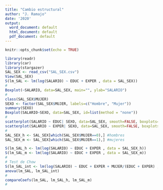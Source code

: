 ```yaml
---
title: "Cambio estructural"
author: "J. Ramajo"
date: '2020'
output:
  word_document: default
  html_document: default
  pdf_document: default
---
```


```r
knitr::opts_chunk$set(echo = TRUE)
```

```r
library(readr)
library(car)
library(stargazer)
SAL_SEX <- read_csv("SAL_SEX.csv")
View(SAL_SEX)
S(lm_SAL <- lm(log(SALARIO) ~ EDUC + EXPER , data = SAL_SEX))
#
Boxplot(~SALARIO, data=SAL_SEX, main="", ylab="SALARIO")
#
class(SAL_SEX$MUJER)
SEXO <- factor(SAL_SEX$MUJER, labels=c("Hombre", "Mujer"))
summary(SEXO)
Boxplot(SALARIO~SEXO, data=SAL_SEX, id=list(method = "none"))
#
scatterplot(SALARIO ~ EDUC| SEXO, data=SAL_SEX, smooth=FALSE, boxplots=FALSE, ylab="Relación Salario/Educación")
scatterplot(SALARIO ~ EXPER| SEXO, data=SAL_SEX, smooth=FALSE, boxplots=FALSE, ylab="Relación Salario/Experiencia")
#
SAL_SEX_h <- SAL_SEX[which(SAL_SEX$MUJER==0),] #hombres
SAL_SEX_m <- SAL_SEX[which(SAL_SEX$MUJER==1),] #mujeres

S(lm_SAL_h <- lm(log(SALARIO) ~ EDUC + EXPER , data = SAL_SEX_h))
S(lm_SAL_m <- lm(log(SALARIO) ~ EDUC + EXPER , data = SAL_SEX_m))
#
# Test de Chow
S(lm_SAL_int <- lm(log(SALARIO) ~ EDUC + EXPER + MUJER/(EDUC + EXPER) , data = SAL_SEX))
anova(lm_SAL, lm_SAL_int)
#
compareCoefs(lm_SAL, lm_SAL_h, lm_SAL_m)
#
```
